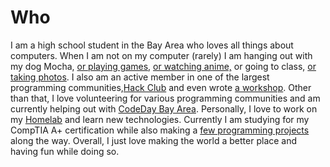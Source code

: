 # Who

I am a high school student in the Bay Area who loves all things about computers. When I am not on my computer (rarely) I am hanging out with my dog Mocha, [or playing games,](https://steamcommunity.com/id/kaidevrim) [or watching anime,](https://kitsu.io/KaiDevrim) or going to class, [or taking photos](https://photos.dvr.im).
I also am an active member in one of the largest programming communities,[Hack Club](https://hackclub.com) and even wrote [a workshop](https://workshops.hackclub.com/minecraft_modding).
Other than that, I love volunteering for various programming communities and am currently helping out with [CodeDay Bay Area](https://codeday.org/ba). Personally, I love to work on my [Homelab](https://dash.dvr.im) and learn new technologies. Currently I am studying for my CompTIA A+ certification while also making a [few programming projects](https://devrim.tech/#projects/) along the way.
Overall, I just love making the world a better place and having fun while doing so.

